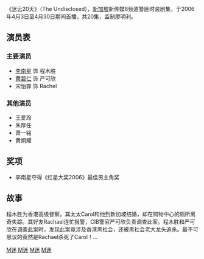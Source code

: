 {{新传媒中文电视节目
|中文节目名=迷云二十天
|英文节目名={{lang|en|The Undisclosed}}
|制作年份=
|海外推出日期=
|8频道首播日期=2006年4月3日-2006年4月30日
|8频道首播时间=
|监制=
|编导=
|制作统筹=
|助理编导=
|编审=
|编剧=
|故事=
|集数=20
|剧种=警匪时装剧
|外景=
|制作公司=[[新傳媒私人有限公司|新傳媒私人有限公司]]
|主演=[[李南星|李南星]]<br>[[黃碧仁|黃碧仁]]<br>宋怡霏
|主题曲=
|作曲=
|填詞=
|主唱=
}}

《迷云20天》（The Undisclosed），[[新加坡|新加坡]]新传媒8频道警匪时装剧集，于2006年4月3日至4月30日期间首播，共20集，监制廖明利。

==演员表==
===主要演员===
* [[李南星|李南星]] 饰 程木胜
* [[黄碧仁|黄碧仁]] 饰 严可欣
* 宋怡霏 饰 Rachel

===其他演员===
* 王爱玲
* 朱厚任
* 萧一铭
* 黄炯耀

==奖项==
* 李南星夺得《红星大奖2006》最佳男主角奖

==故事==
程木胜为香港高级督察。其太太Carol和他到新加坡结婚，却在购物中心的厕所离奇失踪。其好友Rachael连忙报警，CIB警官严可欣负责调查此案。程木胜和严可欣在调查此案时，发现此案竟涉及香港黑社会，还被黑社会老大龙头追杀。最不可思议的竟然是Rachael杀死了Carol！...

{{電視節目的變遷
|電視台={{SIN}} [[新傳媒8頻道|新傳媒8頻道]]
|播放檔次=（星期一到星期五 21:00到22:00）節目
|節目名稱='''迷云二十天'''<br />（2006年4月3日-2006年4月28日）
|上一節目=[[星闪闪|星闪闪]]<br />（2006年3月6日-2006年3月31日）
|下一節目=[[至尊紅顏_(新加坡電視劇)|至尊红颜]]<br />（2006年5月1日-2006年6月9日）
}}

[[Category:新加坡電視劇|M迷]]
[[Category:2006年電視劇集|M迷]]
[[Category:懸疑電視劇|M迷]]
[[Category:警匪電視劇|M迷]]